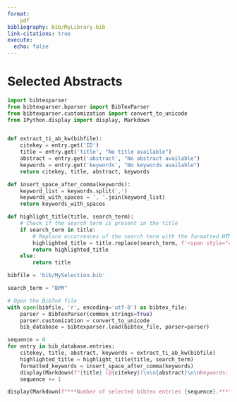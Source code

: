 ```yaml
---
format:
    pdf
bibliography: bib/MyLibrary.bib
link-citations: true
execute:
  echo: false
---
```

# Selected Abstracts {#appendix-g}

<!-- excluded: conference paper
**WS1 A knowledge-intensive adaptive business process management framework
-->

```python
import bibtexparser
from bibtexparser.bparser import BibTexParser
from bibtexparser.customization import convert_to_unicode
from IPython.display import display, Markdown


def extract_ti_ab_kw(bibfile):
    citekey = entry.get('ID')
    title = entry.get('title', "No title available")
    abstract = entry.get('abstract', "No abstract available")
    keywords = entry.get('keywords', "No keywords available")
    return citekey, title, abstract, keywords

def insert_space_after_comma(keywords):
    keyword_list = keywords.split(',')
    keywords_with_spaces = ', '.join(keyword_list)
    return keywords_with_spaces

def highlight_title(title, search_term):
    # Check if the search term is present in the title
    if search_term in title:
        # Replace occurrences of the search term with the formatted HTML string
        highlighted_title = title.replace(search_term, f'<span style="color:green;">{search_term}</span>')
        return highlighted_title
    else:
        return title

bibfile = 'bib/MySelection.bib'

search_term = "BPM"

# Open the BibTeX file
with open(bibfile, 'r', encoding='utf-8') as bibtex_file:
    parser = BibTexParser(common_strings=True)
    parser.customization = convert_to_unicode
    bib_database = bibtexparser.load(bibtex_file, parser=parser)

sequence = 0
for entry in bib_database.entries:
    citekey, title, abstract, keywords = extract_ti_ab_kw(bibfile)
    highlighted_title = highlight_title(title, search_term)
    formatted_keywords = insert_space_after_comma(keywords)
    display(Markdown(f"{title} (@{citekey})\n\n{abstract}\n\nKeywords: {formatted_keywords}\n"))
    sequence += 1

display(Markdown(f"***Number of selected bibtex entries {sequence}.***"))
```

<!-- excluded: conference paper
**WS7 Improved Compliance by BPM-Driven Workflow Automation (@holzmuller-laueImprovedComplianceBPMDriven2014)**

Using methods and technologies of business process management (BPM) for the laboratory automation has important benefits (i.e., the agility of high-level automation processes, rapid interdisciplinary prototyping and implementation of laboratory tasks and procedures, and efficient real-time process documentation). A principal goal of the model-driven development is the improved transparency of processes and the alignment of process diagrams and technical code. First experiences of using the business process model and notation (BPMN) show that easy-to-read graphical process models can achieve and provide standardization of laboratory workflows. The model-based development allows one to change processes quickly and an easy adaption to changing requirements. The process models are able to host work procedures and their scheduling in compliance with predefined guidelines and policies. Finally, the process-controlled documentation of complex workflow results addresses modern laboratory needs of quality assurance. BPMN 2.0 as an automation language to control every kind of activity or subprocess is directed to complete workflows in end-to-end relationships. BPMN is applicable as a system-independent and cross-disciplinary graphical language to document all methods in laboratories (i.e., screening procedures or analytical processes). That means, with the BPM standard, a communication method of sharing process knowledge of laboratories is also available.

**WS8 Regulatory Instability, Business Process Management Technology, and BPM Skill Configurations (@DBLP:conf/bpm/LohmannM19)**

This paper investigates how firms configure their business process management efforts in different industries. We generate a business process management (BPM) skills taxonomy through the computational linguistic analysis of job ads from Monster.com . We apply the taxonomy to LinkedIn.com resumes of professionals employed at retailer Walmart, pharmaceutical company Pfizer, and investment bank Goldman Sachs. We find that Walmart and Pfizer distribute change- and operations-related BPM skills among the same roles whereas Goldman Sachs distributes both kinds of skills among more separate roles. This separation reflects a trilateral configuration where line managers and analysts focus on operational BPM tasks related to running processes while change-related tasks are covered by project managers. At Walmart and Pfizer the tasks of the BPM project manager are shared among managers and analysts, reflecting a bilateral configuration. Comparing each firm's **regulatory** environments and BPM technology capabilities, we conjecture that the organizational configuration pattern is influenced by a firm's ability to reliably automate business processes, since this affects how much attention line managers and analysts have to spend on monitoring processes and on reconciling issues and exceptions. This attention could otherwise be spent on regulatory-imposed process change efforts. This configural logic suggests a reconfiguration of BPM professionals towards a bilateral configuration when an organization transforms its business with digital technology, because the focus of such efforts includes process and decision automation.

**WS9 SEMPA - A Semantic Business Process Management Approach for the Planning of Process Models (@heinrichSEMPAAnsatzSemantischen2008)**

Full text article not accesible (wirtschaftsinformatick) & German

Currently process modeling is mostly done manually. Therefore, the initial design of process models as well as changes to process models which are frequently necessary to react to new market developments or new **regulations** are time-consuming tasks. In this paper we introduce SEMPA, an approach for the partly automatic planning of process models. Using ontologies to semantically describe actions - as envisioned in Semantic Business Process Management -, a process model for a specified problem setting can be created automatically. In comparison to existing planning algorithms our approach creates process models including control structures and is able to cope with complex and numerical input and output parameters of actions. The prototypical implementation as well as an example taken from the financial services domain illustrate the practical benefit of our approach.

excluded: conference paper
**WS11 The influence of BPM-supportive culture and individual process orientation on process conformance (@benraadInfluenceBPMsupportiveCulture2022)**

Purpose Organizations rely on their business processes to achieve their business objectives and ensure **compliance** with relevant laws and regulations. Hence, conformance to process specifications is essential to remain compliant. Various factors influence an organization's ability to operate in conformance to its process specifications. This study investigates the influence of business process management (BPM**-supportive culture and individual process orientation on process conformance. Design/methodology/approach A construct was created for perceived process conformance and two constructs were selected from literature to represent BPM-supportive culture and individual process orientation. A survey was conducted with 178 employees of a global enterprise, hypotheses were formulated, and a statistical model was constructed and validated. Findings Results pinpoint the key role of the BPM-supportive culture in influencing both individual process orientation and conformance. Individual process orientation is also found to have a significant influence on process conformance. The findings provide additional evidence for the significance of human-related aspects of BPM in achieving BPM success. Originality/value The contributions of this paper help better understand how soft factors of BPM contribute to employees' process conformance drawing on and relating concepts of BPM and organizational routines.

**WS12 Using Business Process Compliance Approaches for Compliance Management with Regard to Digitization: Evidence from a Systematic Literature Review (@DBLP:conf/bpm/SackmannKS18)**

Business Process Compliance (BPC) means ensuring that business processes are in accordance with relevant compliance requirements. Thus, BPC is an essential part of both business process management (BPM) and compliance management (CM). Digitization has also been referred to as a "digital revolution" that describes a technological change that has extended to many organizational areas and tasks, including compliance. Current efforts to digitize, e.g., by realizing cyber-physical systems, rely on the automation and interoperability of systems. In order for CM not to hamper these efforts, it becomes an increasingly relevant issue to digitize compliance as well.  
The managerial perspective of compliance comprises several phases, which together represent a CM life-cycle. Efforts to digitize compliance require bundling interoperable BPC technologies, methods, and tools supporting this life-cycle in a consolidated manner. Several approaches addressing the field of BPC have already been developed and explored. Based on a systematic literature review, we examined these approaches in terms of their suitability for supporting the CM life-cycle phases in support of the digitization of compliance.  
The results of our literature review show which CM life-cycle phases are supported by BPC approaches and which phases are the focus of research. Moreover, the results show that a purely sequential clustering, as specified in a CM life-cycle, is not always suitable for the bundling of BPC approaches in support of the digitization of compliance. Consequently, we propose a novel, task-oriented clustering of BPC approaches that is particularly oriented toward interoperability.

**WS13 The Biggest Business Process Management Problems of Our Time (@beerepootBiggestBusinessProcess2021)**

in additional? it doesn't mention cross organizational processes?

It may be tempting for researchers to stick to incremental extensions of their current work to plan future research activities. Yet there is also merit in realizing the grand challenges in one’s field. This paper presents an overview of the nine major research problems for the Business Process Management discipline. These challenges have been collected by an open call to the community, discussed and refined in a workshop setting, and described here in detail, including a motivation why these problems are worth investigating. This overview may serve the purpose of inspiring both novice and advanced scholars who are interested in the radical new ideas for the analysis, design, and management of work processes using information technology.

excluded: bookchapter and conference papers
**SD1 A knowledge-intensive adaptive business process management framework (@kirKnowledgeintensiveAdaptiveBusiness2021)**

Business process management has been the driving force of optimization and operational efficiency for companies until now, but the digitalization era we have been experiencing requires businesses to be agile and responsive as well. In order to be a part of this digital transformation, delivering new levels of automation-fueled agility through digitalization of BPM itself is required. However, the automation of BPM cannot be achieved by solely focusing on process space and classical planning techniques. It requires a holistic approach that also captures the social aspects of the business environment, such as corporate strategies, organization policies, negotiations, and cooperation. For this purpose, we combine BPM, knowledge-intensive systems and intelligent agent technologies, and yield one consolidated intelligent business process management framework, namely agileBPM, that governs the entire BPM life-cycle. Accordingly, agileBPM proposes a modeling methodology to semantically capture the business interests, enterprise environment and process space in accordance with the agent-oriented software engineering paradigm. The proposed agent-based process execution environment provides cognitive capabilities (such as goal-driven planning, norm **compliance**, knowledge-driven actions, and dynamic cooperation) on top of the developed business models to support knowledge workers’ multi-criteria decision making tasks. The context awareness and exception handling capabilities of the proposed approach have been presented with experimental studies. Through comparative evaluations, it is shown that agileBPM is the most comprehensive knowledge-intensive process management solution.

**SD2 From policy implementation to business process management: Principles for creating flexibility and agility (@gongPolicyImplementationBusiness2012)**

Organizations are required to comply with changes in legislation and policy. Yet the implementation of new legislation is often expensive, can have long lead times and is prone to failure. The existing situation significantly constrains policy-making. To improve this, policy makers and policy executors are searching for ways to achieve higher levels of flexibility and agility in their business process management systems. Flexibility is the ability to react to changes and agility is the speed in responding to variety and change. Both flexibility and agility are multi-dimensional concepts.  
This paper presents principles for creating flexibility and agility when implementing new or revised policies into business processes. These principles include: 1) defining and using business services, 2) integrating and orchestrating business services through the use of events, 3) separating process, knowledge and resources and 4) implementing policy in an integrated manner. Business services are components encapsulating business functions and having clear responsibilities and accountabilities. The case study shows that these forms of flexibility and agility can help to implement policies more quickly and cost effectively. An organization's resources and level of flexibility and agility determines what laws can be implemented within a certain time. The improvement of flexibility and agility requires innovations on all levels: infrastructure, business process and organization. The level of flexibility and agility should always be measured by a combination of measures. We make plea for instruments assessing the impact of policies on organizations prior to implementation.

**SD3 Improved Compliance by BPM-Driven Workflow Automation (@holzmuller-laueImprovedComplianceBPMDriven2014)**

Using methods and technologies of business process management (BPM) for the laboratory automation has important benefits (i.e., the agility of high-level automation processes, rapid interdisciplinary prototyping and implementation of laboratory tasks and procedures, and efficient real-time process documentation). A principal goal of the model-driven development is the improved transparency of processes and the alignment of process diagrams and technical code. First experiences of using the business process model and notation (BPMN) show that easy-to-read graphical process models can achieve and provide standardization of laboratory workflows. The model-based development allows one to change processes quickly and an easy adaption to changing requirements. The process models are able to host work procedures and their scheduling in compliance with predefined guidelines and policies. Finally, the process-controlled documentation of complex workflow results addresses modern laboratory needs of quality assurance. BPMN 2.0 as an automation language to control every kind of activity or subprocess is directed to complete workflows in end-to-end relationships. BPMN is applicable as a system-independent and cross-disciplinary graphical language to document all methods in laboratories (i.e., screening procedures or analytical processes). That means, with the BPM standard, a communication method of sharing process knowledge of laboratories is also available.

**SD4 Improving Telemedicine Processes Via BPM (@ilahiImprovingTelemedicineProcesses2013)**

BPM is an emerging theme that plays an important role in the global market of Business Processes. An efficient Management of Business Processes is able to ensure the requested development and competitiveness. A company which will be based on Business Process Management will provide a climate favoring the cooperation of its employees; they will be engaged in realizing well-defined tasks leading to an effective achievement of its objectives.  
Although telemedicine is an emerging successful field, it still suffers from problems of understanding, lack of techniques and legal texts and huge costs, and is still rarely used especially in Tunisia. Hence, the importance of process modeling and discovery of relevant technological means facilitating their use and automation. In this work, we designed, developed and tested a solution deploying Teleconsulting Process and remote diagnosis through a BPMS (Business Process Management System) that ensures their automation based on BPMN 2.0 models.

**12.arXiv1 Blockchains for Business Process Management - Challenges and Opportunities (@mendlingBlockchainsBusinessProcess2018)**

Why didn't this article show up in the arXiv search? Did it show up in WoS? "compliance" and "regulations" only in the full text.

Sector: Healthcare Citation: count (date)
**dblp2 Business Process Modelling in Healthcare and Compliance Management: A Logical Framework (@amanteaBusinessProcessModelling2022)**

This work describes a methodological approach to investigate Compliance Management in healthcare based on a BPM perspective, exploring an application in an innovative hospital service. Firstly, we present a business process analysis by modeling the process with the adoption of a standard language. Secondly, we encode a set of rules in LegalRuleML, an XML formalism designed to be a standard for representing the semantic and logical content of legal documents. The rules represent some provisions of the General Data Protection Regulation (GDPR) that are involved in the health process analyzed. Moreover, in order to perform the **regulatory** compliance check automatically, we converted the set of rules into Defeasible Deontic Logic format (DDL), readable by the Regorous compliance checker developed at CSIRO. Overall, the paper shows a methodology to automate regulatory compliance checking of a real hos- pital process with actual regulations and norms. The codes in the LegalRuleML and DDL formats used in the work are available online1.
-->

<!-- Misschien een link naar Zotero -->>